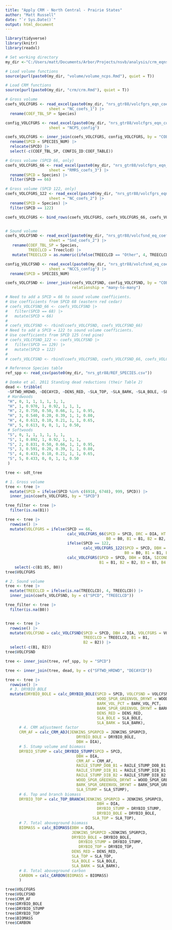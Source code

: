 ```yaml
---
title: "Apply CRM - North Central - Prairie States"
author: "Matt Russell"
date: "`r Sys.Date()`"
output: html_document
---
```


```r
library(tidyverse)
library(knitr)
library(readxl)
```

```r
# Set working directory
my_dir <-"C:/Users/matt/Documents/Arbor/Projects/nsvb/analysis/crm_eqns/"
```

```r
# Load volume functions
source(purl(paste0(my_dir, "volume/volume_ncps.Rmd"), quiet = T))

# Load CRM functions
source(purl(paste0(my_dir, "crm/crm.Rmd"), quiet = T))
```


```r
# Gross volume
coefs_VOLCFGRS <- read_excel(paste0(my_dir, "nrs_gtr88/volcfgrs_eqn_coefs.xlsx"), 
                   sheet = "NC_coefs_1") |> 
  rename(COEF_TBL_SP = Species)

config_VOLCFGRS <- read_excel(paste0(my_dir, "nrs_gtr88/volcfgrs_eqn_coefs.xlsx"), 
                   sheet = "NCPS_config") 

coefs_VOLCFGRS <- inner_join(coefs_VOLCFGRS, config_VOLCFGRS, by = "COEF_TBL_SP") |>
  rename(SPCD = SPECIES_NUM) |>
  relocate(SPCD) |> 
  select(-c(COEF_TBL_SP, CONFIG_ID:COEF_TABLE)) 

# Gross volume (SPCD 66, only)
coefs_VOLCFGRS_66 <- read_excel(paste0(my_dir, "nrs_gtr88/volcfgrs_eqn_coefs.xlsx"), 
                   sheet = "RMRS_coefs_3") |> 
  rename(SPCD = Species) |> 
  filter(SPCD == 66)

# Gross volume (SPCD 122, only)
coefs_VOLCFGRS_122 <- read_excel(paste0(my_dir, "nrs_gtr88/volcfgrs_eqn_coefs.xlsx"), 
                   sheet = "NC_coefs_2") |> 
  rename(SPCD = Species) |> 
  filter(SPCD == 122)

coefs_VOLCFGRS <- bind_rows(coefs_VOLCFGRS, coefs_VOLCFGRS_66, coefs_VOLCFGRS_122)


# Sound volume
coefs_VOLCFSND <- read_excel(paste0(my_dir, "nrs_gtr88/volcfsnd_eq_coefs.xlsx"), 
                   sheet = "Snd_coefs_2") |> 
   rename(COEF_TBL_SP = Species,
          TREECLCD = Treeclcd) |> 
   mutate(TREECLCD = as.numeric(ifelse(TREECLCD == "Other", 4, TREECLCD))) 

config_VOLCFSND <- read_excel(paste0(my_dir, "nrs_gtr88/volcfsnd_eq_coefs.xlsx"), 
                   sheet = "NCCS_config") |> 
  rename(SPCD = SPECIES_NUM)

coefs_VOLCFSND <- inner_join(coefs_VOLCFSND, config_VOLCFSND, by = "COEF_TBL_SP",
                             relationship = "many-to-many")

# Need to add a SPCD = 66 to sound volume coefficients.
# Use coefficients from SPCD 68 (eastern red cedar)
# coefs_VOLCFSND_66 <- coefs_VOLCFSND |> 
#   filter(SPCD == 68) |> 
#   mutate(SPCD = 66)
# 
# coefs_VOLCFSND <- rbind(coefs_VOLCFSND, coefs_VOLCFSND_66)
# Need to add a SPCD = 122 to sound volume coefficients.
# Use coefficients from SPCD 125 (red pine)
# coefs_VOLCFSND_122 <- coefs_VOLCFSND |> 
#   filter(SPCD == 129) |> 
#   mutate(SPCD = 122)
# 
# coefs_VOLCFSND <- rbind(coefs_VOLCFSND, coefs_VOLCFSND_66, coefs_VOLCFSND_122)

# Reference Species table
ref_spp <- read_csv(paste0(my_dir, "nrs_gtr88/REF_SPECIES.csv")) 

# Domke et al. 2011 Standing dead reductions (their Table 2)
dead <- tribble(
 ~SFTWD_HRDWD, ~DECAYCD, ~DENS_RED, ~SLA_TOP, ~SLA_BARK, ~SLA_BOLE, ~SLA_STUMP, ~SLA_ROOTS,
 # Hardwoods
 "H", 0, 1, 1, 1, 1, 1, 1,
 "H", 1, 0.970, 1, 0.92, 1, 1, 1, 
 "H", 2, 0.750, 0.50, 0.66, 1, 1, 0.95,
 "H", 3, 0.540, 0.20, 0.39, 1, 1, 0.80,
 "H", 4, 0.613, 0.10, 0.21, 1, 1, 0.65,
 "H", 5, 0.613, 0, 0, 1, 1, 0.50,
 # Softwoods
 "S", 0, 1, 1, 1, 1, 1, 1,
 "S", 1, 0.892, 1, 0.92, 1, 1, 1,
 "S", 2, 0.831, 0.50, 0.66, 1, 1, 0.95,
 "S", 3, 0.591, 0.20, 0.39, 1, 1, 0.80,
 "S", 4, 0.433, 0.10, 0.21, 1, 1, 0.65,
 "S", 5, 0.433, 0, 0, 1, 1, 0.50
 )
```

```r
tree <- sdt_tree

# 1. Gross volume
tree <- tree |> 
  mutate(SPCD = ifelse(SPCD %in% c(6918, 6748), 999, SPCD)) |> 
  inner_join(coefs_VOLCFGRS, by = "SPCD") 

tree_filter <- tree |> 
  filter(is.na(B1))

tree <- tree |> 
  rowwise() |> 
  mutate(VOLCFGRS = ifelse(SPCD == 66, 
                           calc_VOLCFGRS_66(SPCD = SPCD, DRC = DIA, HT = HT, 
                                            B0 = B0, B1 = B1, B2 = B2, B3 = B3),
                           ifelse(SPCD == 122, 
                                  calc_VOLCFGRS_122(SPCD = SPCD, DBH = DIA, HT = HT, 
                                                    B0 = B0, B1 = B1, B2 = B2, B3 = B3, B4 = B4, B5 = B5),
                           calc_VOLCFGRS(SPCD = SPCD, DBH = DIA, SICOND = SICOND, 
                                         B1 = B1, B2 = B2, B3 = B3, B4 = B4)))) |> 
    select(-c(B1:B5, B0))
tree$VOLCFGRS

# 2. Sound volume
tree <- tree |> 
  mutate(TREECLCD = ifelse(is.na(TREECLCD), 4, TREECLCD)) |> 
  inner_join(coefs_VOLCFSND, by = c("SPCD", "TREECLCD")) 

tree_filter <- tree |> 
  filter(is.na(B0))


tree <- tree |> 
  rowwise() |> 
  mutate(VOLCFSND = calc_VOLCFSND(SPCD = SPCD, DBH = DIA, VOLCFGRS = VOLCFGRS, 
                                  TREECLCD = TREECLCD, B1 = B1, 
                                  B2 = B2)) |>
  select(-c(B1, B2))
tree$VOLCFSND
```

```r
tree <- inner_join(tree, ref_spp, by = "SPCD") 

tree <- inner_join(tree, dead, by = c("SFTWD_HRDWD", "DECAYCD")) 

tree <- tree |> 
  rowwise() |> 
  # 3. DRYBIO_BOLE
  mutate(DRYBIO_BOLE = calc_DRYBIO_BOLE(SPCD = SPCD, VOLCFSND = VOLCFSND, 
                                        WOOD_SPGR_GREENVOL_DRYWT = WOOD_SPGR_GREENVOL_DRYWT, 
                                        BARK_VOL_PCT = BARK_VOL_PCT,
                                        BARK_SPGR_GREENVOL_DRYWT = BARK_SPGR_GREENVOL_DRYWT,
                                        DENS_RED = DENS_RED, 
                                        SLA_BOLE = SLA_BOLE, 
                                        SLA_BARK = SLA_BARK),
      # 4. CRM adjustment factor   
      CRM_AF = calc_CRM_ADJ(JENKINS_SPGRPCD = JENKINS_SPGRPCD, 
                               DRYBIO_BOLE = DRYBIO_BOLE, 
                               DBH = DIA),
      # 5. Stump volume and biomass
      DRYBIO_STUMP = calc_DRYBIO_STUMP(SPCD = SPCD, 
                               DBH = DIA,
                               CRM_AF = CRM_AF,
                               RAILE_STUMP_DOB_B1 = RAILE_STUMP_DOB_B1, 
                               RAILE_STUMP_DIB_B1 = RAILE_STUMP_DIB_B1, 
                               RAILE_STUMP_DIB_B2 = RAILE_STUMP_DIB_B2,
                               WOOD_SPGR_GREENVOL_DRYWT = WOOD_SPGR_GREENVOL_DRYWT, 
                               BARK_SPGR_GREENVOL_DRYWT = BARK_SPGR_GREENVOL_DRYWT,
                               SLA_STUMP = SLA_STUMP),
      # 6. Top and branch biomass
      DRYBIO_TOP = calc_TOP_BRANCH(JENKINS_SPGRPCD = JENKINS_SPGRPCD, 
                                        DBH = DIA, 
                                        DRYBIO_STUMP = DRYBIO_STUMP, 
                                        DRYBIO_BOLE = DRYBIO_BOLE,
                                      SLA_TOP = SLA_TOP),
      # 7. Total aboveground biomass
      BIOMASS = calc_BIOMASS(DBH = DIA,
                             JENKINS_SPGRPCD =JENKINS_SPGRPCD,
                             DRYBIO_BOLE = DRYBIO_BOLE, 
                                DRYBIO_STUMP = DRYBIO_STUMP, 
                                DRYBIO_TOP = DRYBIO_TOP,
                             DENS_RED = DENS_RED,
                             SLA_TOP = SLA_TOP,
                             SLA_BOLE = SLA_BOLE,
                             SLA_BARK = SLA_BARK),
      # 8. Total aboveground carbon
      CARBON = calc_CARBON(BIOMASS = BIOMASS)
      ) 

tree$VOLCFGRS
tree$VOLCFSND
tree$CRM_AF
tree$DRYBIO_BOLE
tree$DRYBIO_STUMP
tree$DRYBIO_TOP
tree$BIOMASS
tree$CARBON
```




